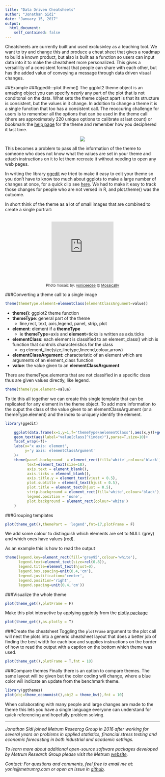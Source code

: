```yaml
---
title: "Data Driven Cheatsheets"
author: "Jonathan Sidi"
date: "January 15, 2017"
output: 
  html_document:
    self_contained: false
---
```


Cheatsheets are currently built and used exclusivley as a teaching tool. We want to try and change this and produce a cheat sheet that gives a roadmap to build a known product, but also is built as a function so users can input data into it to make the cheatsheet more personalized. This gives a versalility of a consistent format that people can share with each other, but has the added value of conveying a message through data driven visual changes. 

##Example
###ggedit:::plot.theme()
The ggplot2 theme object is an amazing object you can specify *nearly* any part of the plot that is not conditonal on the data. What sets the theme object apart is that its structure is consistent, but the values in it change. In addition to change a theme it is a single function that too has a consistent call. The reoccuring challenge for users is to remember all the options that can be used in the theme call (there are approximately 220 unique options to calibrate at last count) or bookmark the <a href='http://docs.ggplot2.org/current/theme.html' target='_blank'>help page</a> for the theme and remember how you deciphered it last time. 

<p align='center'>
![](http://p.fod4.com/p/media/5c597eb60b/ZcfqBkqCSoeGmTSftrgo_Confused%20Joey%20Friends.gif)
</p>

This becomes a problem to pass all the information of the theme to someone who does not know what the values are set in your theme and attach instructions on it to let them recreate it without needing to open any web pages.

In writing the library <a href='https://github.com/metrumresearchgroup/ggedit' target="_blank">ggedit</a>   we tried to make it easy to edit your theme so you don't have to know too much about ggplots to make a large number of changes at once, for a quick clip see <a href="http://www.youtube.com/watch?v=813QxbsrvLM" target="_blank">here</a>. We had to make it easy to track those changes for people who are not versed in R, and plot.theme() was the outcome.

In short think of the theme as a lot of small images that are combined to create a single portrait:

<p align='center'>
<br/><iframe src="http://mosaically.com/embed/da1df7c7-7c9e-4c95-875b-294192cdeed9" scrolling="no" width="40%" height="200" frameborder="0" allowfullscreen></iframe><!--REMOVING THE FOLLOWING CREDIT IS A VIOLATION OF YOUR TERMS OF USE--><br/><small>Photo mosaic by: <a href="http://mosaically.com/yoniceedee">yoniceedee</a> @ <a href="http://mosaically.com">Mosaically</a></small>
</p>


###Converting a theme call to a single image

```r
theme(themeType.element=elementClass(elementClassArgument=value))
```

  - **theme()**: ggplot2 theme function
  - **themeType**: general part of the theme
    - line,rect, text, axis,legend, panel, strip, plot
  - **element**: element if a **themeType**
    - ie **themeType**=axis and **element**=ticks is written as axis.ticks
  - **elementClass**: each element is classified to an element_class() which is function that controls characteristics for the class
    - eg element_line(size,linetype,lineend,colour,arrow)
  - **elementClassArgument**: characteristic of an element which are arguments of an element_class function
  - **value**: the value given to an **elementClassArgument**
  
There are themeType.elements that are not classified in a specific class thus are given values directly, like legend.

```r
theme(themeType.element=value)
```  

To tie this all together we can create this single template that can be replicated for any element in the theme object. To add more information to the ouput the class of the value given to an elementClassArgument (or a themeType.element) and the index to uniquely identify the element.

```r
library(ggedit)
```


```r
    ggplot(data.frame(x=1,y=1,f='themeType\nelementClass'),aes(x,y))+geom_tile(fill='white')+
    geom_text(aes(label="value[class]^(index)"),parse=T,size=10)+
    facet_wrap(~f)+
    labs(x="x axis: element",
         y='y axis: elementClassArgument'
    )+
    theme(panel.background  = element_rect(fill='white',colour='black'),
          text=element_text(size=18),
          axis.text = element_blank(),
          axis.ticks = element_blank(),
          axis.title.y = element_text(vjust = 0.5),
          plot.subtitle = element_text(hjust = 0.5),
          plot.title = element_text(hjust = 0.5),
          strip.background = element_rect(fill='white',colour='black'),
          legend.position = 'none',
          plot.background = element_rect(colour='white')
    )
```

###Grouping templates

```r
plot(theme_get(),themePart = 'legend',fnt=17,plotFrame = F)
```

We add some colour to distinguish which elements are set to NULL (grey) and which ones have values (red).

As an example this is how to read the output
```r
theme(legend.key=element_rect(fill='grey95',colour='white'),
      legend.text=element_text(size=rel(0.8)),
      legend.title=element_text(hjust=0),
      legend.box.spacing=unit(0.4,'cm'),
      legend.justification='center',
      legend.position='right',
      legend.spacing=unit(0.4,'cm'))
```
###Visualize the whole theme
```r
plot(theme_get(),plotFrame = F)
```

Make this plot interactive by applying ggplotly from the <a href='https://github.com/ropensci/plotly' target="_blank">plotly package</a>

```r
plot(theme_get(),as.plotly = T)
```


###Create the cheatsheet
Toggling the `plotFrame` argument to the plot call will nest the plots into a generic cheatsheet layout that does a better job of finding the best width for each box and supplies instructions on the border of how to read the output with a caption on the bottom which theme was used. 

```r
plot(theme_get(),plotFrame = T,fnt = 10)
```

###Compare themes
Finally there is an option to compare themes. The same layout will be given but the color coding will change, where a blue color will indicate an update from the benchmark theme. 
```r
library(ggthemes)
plot(obj=theme_economist(),obj2 = theme_bw(),fnt = 10)
```

When collaborating with many people and large changes are made to the theme this lets you have a single language everyone can understand for quick referencing and hopefully problem solving. 

<hr>
<em>
Jonathan Sidi joined Metrum Researcg Group in 2016 after working for several years on problems in applied statistics, financial stress testing and economic forecasting in both industrial and academic settings.

To learn more about additional open-source software packages developed by Metrum Research Group please visit the Metrum <a href="http://metrumrg.com/opensourcetools.html" target="_blank">website</a>.

Contact: For questions and comments, feel free to email me at: yonis@metrumrg.com or open an issue in <a href="https://github.com/metrumresearchgroup/ggedit/issues" target="_blank">github</a>.
</em>